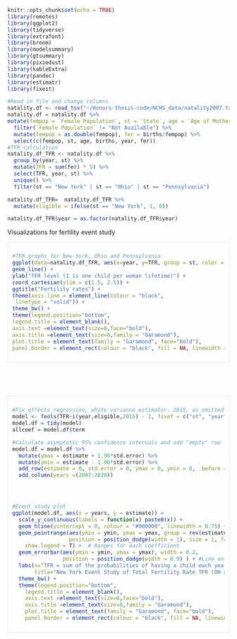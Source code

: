 ```r
knitr::opts_chunk$set(echo = TRUE)
library(remotes)
library(ggplot2)
library(tidyverse)
library(extrafont)
library(broom)
library(modelsummary)
library(gtsummary)
library(pixiedust)
library(kableExtra)
library(pandoc)
library(estimatr)
library(fixest)
```

```r
#Read in file and change columns
natality.df <- read_tsv("~/Honors-thesis-code/NCHS_data/natality2007.txt", show_col_types = FALSE)
natality.df = natality.df %>%
mutate(fempop = `Female Population`, st = `State`, age = `Age of Mother 9 Code`, births = Births, year = Year, fer = `Fertility Rate`) %>%
  filter(`Female Population` != "Not Available") %>%
  mutate(fempop = as.double(fempop), fer = births/fempop) %>%
  select(c(fempop, st, age, births, year, fer))
#TFR calculation
natality.df_TFR <- natality.df %>%
  group_by(year, st) %>%
  mutate(TFR = sum(fer) * 5) %>%
  select(TFR, year, st) %>%
  unique() %>%
  filter(st == "New York" | st == "Ohio" | st == "Pennsylvania")

natality.df_TFR=  natality.df_TFR %>%
  mutate(eligible = ifelse(st == "New York", 1, 0))

natality.df_TFR$year = as.factor(natality.df_TFR$year)
```

Visualizations for fertility event study

:::{.border style="padding: 10px; border: 1px solid #dee2e6 !important;"}
```r
#TFR graphs for New York, Ohio and Pennsylvania
ggplot(data=natality.df_TFR, aes(x=year, y=TFR, group = st, color = st)) +
geom_line() +
ylab("TFR level (1 is one child per woman lifetime)") +
coord_cartesian(ylim = c(1.5, 2.5)) +
ggtitle("Fertility rates") +
theme(axis.line = element_line(colour = "black",
 linetype = "solid")) +
theme_bw() +
theme(legend.position="bottom",
legend.title = element_blank(),
axis.text =element_text(size=6,face="bold"),
axis.title =element_text(size=8,family = "Garamond"),
plot.title = element_text(family = "Garamond", face="bold"),
panel.border = element_rect(colour = "black", fill = NA, linewidth = 1))
```
:::


<br>

<br>


:::{.border style="padding: 10px; border: 1px solid #dee2e6 !important;"}
```r
#Fix effects regression, white variance estimator, 2015, as omitted year
model <- feols(TFR~i(year,eligible,2015) - 1, fixef = c("st", "year"), data = natality.df_TFR, vcov = "white")
model.df = tidy(model)
allcoef = model.df$term

#Calculate asymptotic 95% confidence intervals and add "empty" row for 2015
model.df = model.df %>%
  mutate(ymax = estimate + 1.96*std.error) %>% 
  mutate(ymin = estimate - 1.96*std.error) %>%
  add_row(estimate = 0, std.error = 0, ymax = 0, ymin = 0, .before = 9) %>%
  add_column(years =(2007:2020))




#Event study plot
ggplot(model.df, aes(x = years, y = estimate)) +
  scale_y_continuous(labels = function(x) paste0(x)) +
  geom_hline(yintercept = 0, colour = "#000000", linewidth = 0.75) +  #Line at 0
  geom_pointrange(aes(ymin = ymin, ymax = ymax, group = rev(estimate)), 
                  position = position_dodge(width = 1), size = 1, fatten = 1.2,
    show.legend = T) +  # Ranges for each coefficient
  geom_errorbar(aes(ymin = ymin, ymax = ymax), width = 0.2, 
                position = position_dodge(width = 0.9) ) + #Line on whisker ends
  labs(x="TFR = sum of the probabilities of having a child each year ", y="(95% confidence interval bounds)", 
       title="New York Event Study of Total Fertility Rate TFR (OH and PA as controls)") +  # Labels
  theme_bw() +
  theme(legend.position="bottom",
    legend.title = element_blank(),
    axis.text =element_text(size=6,face="bold"),
    axis.title =element_text(size=8,family = "Garamond"),
    plot.title = element_text(family = "Garamond", face="bold"),
    panel.border = element_rect(colour = "black", fill = NA, linewidth = 1))
```
:::
